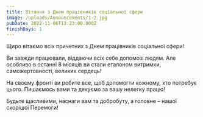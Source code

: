 ```yaml
---
title: Вітання з Днем працівників соціальної сфери
image: /uploads/Announcements/1-2.jpg
pubDate: 2022-11-06T13:23:00.000Z
finishDays: 1
---
```


Щиро вітаємо всіх причетних з Днем працівників соціальної сфери!

Ви завжди працювали, віддаючи всіх себе допомозі людям. Але особливо в
останні 8 місяців ви стали еталоном витримки, саможертовності, великих
сердець!

На своєму фронті ви робите все, щоб допомогти кожному, хто потребує цього. Пишаємось вами та дякуємо за вашу нелегку працю!

Будьте щасливими, наснаги вам та добробуту, а головне – нашої скорішої Перемоги!
